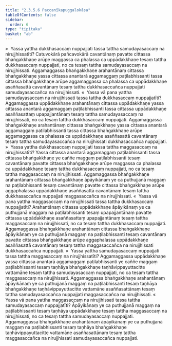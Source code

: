 ```yaml
---
title: "2.3.5.6 Paccanīkapuggalokāsa"
tableOfContents: false
sidebar:
  order: 6
type: "tipitaka"
basket: "ab"
---
```



<DynamicBreadcrumb />

<Division number="162">

<Paragraph number="777">
»  Yassa yattha dukkhasaccaṃ nuppajjati tassa tattha samudayasaccaṃ na nirujjhissatīti?
</Paragraph>

<Paragraph number="778">
Catuvokārā pañcavokārā cavantānaṃ pavatte cittassa bhaṅgakkhaṇe arūpe maggassa ca phalassa ca uppādakkhaṇe tesaṃ tattha dukkhasaccaṃ nuppajjati, no ca tesaṃ tattha samudayasaccaṃ na nirujjhissati. Aggamaggassa bhaṅgakkhaṇe arahantānaṃ cittassa bhaṅgakkhaṇe yassa cittassa anantarā aggamaggaṃ paṭilabhissanti tassa cittassa bhaṅgakkhaṇe arūpe aggamaggassa ca phalassa ca uppādakkhaṇe asaññasattā cavantānaṃ tesaṃ tattha dukkhasaccañca nuppajjati samudayasaccañca na nirujjhissati.
</Paragraph>

<Paragraph number="779">
«  Yassa vā pana yattha samudayasaccaṃ na nirujjhissati tassa tattha dukkhasaccaṃ nuppajjatīti?
</Paragraph>

<Paragraph number="780">
Aggamaggassa uppādakkhaṇe arahantānaṃ cittassa uppādakkhaṇe yassa cittassa anantarā aggamaggaṃ paṭilabhissanti tassa cittassa uppādakkhaṇe asaññasattaṃ upapajjantānaṃ tesaṃ tattha samudayasaccaṃ na nirujjhissati, no ca tesaṃ tattha dukkhasaccaṃ nuppajjati. Aggamaggassa bhaṅgakkhaṇe arahantānaṃ cittassa bhaṅgakkhaṇe yassa cittassa anantarā aggamaggaṃ paṭilabhissanti tassa cittassa bhaṅgakkhaṇe arūpe aggamaggassa ca phalassa ca uppādakkhaṇe asaññasattā cavantānaṃ tesaṃ tattha samudayasaccañca na nirujjhissati dukkhasaccañca nuppajjati.
</Paragraph>

<Paragraph number="781">
»  Yassa yattha dukkhasaccaṃ nuppajjati tassa tattha maggasaccaṃ na nirujjhissatīti?
</Paragraph>

<Paragraph number="782">
Yassa cittassa anantarā aggamaggaṃ paṭilabhissanti tassa cittassa bhaṅgakkhaṇe ye caññe maggaṃ paṭilabhissanti tesaṃ cavantānaṃ pavatte cittassa bhaṅgakkhaṇe arūpe maggassa ca phalassa ca uppādakkhaṇe tesaṃ tattha dukkhasaccaṃ nuppajjati, no ca tesaṃ tattha maggasaccaṃ na nirujjhissati. Aggamaggassa bhaṅgakkhaṇe arahantānaṃ cittassa bhaṅgakkhaṇe āpāyikānaṃ ye ca puthujjanā maggaṃ na paṭilabhissanti tesaṃ cavantānaṃ pavatte cittassa bhaṅgakkhaṇe arūpe aggaphalassa uppādakkhaṇe asaññasattā cavantānaṃ tesaṃ tattha dukkhasaccañca nuppajjati maggasaccañca na nirujjhissati.
</Paragraph>

<Paragraph number="783">
«  Yassa vā pana yattha maggasaccaṃ na nirujjhissati tassa tattha dukkhasaccaṃ nuppajjatīti?
</Paragraph>

<Paragraph number="784">
Arahantānaṃ cittassa uppādakkhaṇe āpāyikānaṃ ye ca puthujjanā maggaṃ na paṭilabhissanti tesaṃ upapajjantānaṃ pavatte cittassa uppādakkhaṇe asaññasattaṃ upapajjantānaṃ tesaṃ tattha maggasaccaṃ na nirujjhissati, no ca tesaṃ tattha dukkhasaccaṃ nuppajjati. Aggamaggassa bhaṅgakkhaṇe arahantānaṃ cittassa bhaṅgakkhaṇe āpāyikānaṃ ye ca puthujjanā maggaṃ na paṭilabhissanti tesaṃ cavantānaṃ pavatte cittassa bhaṅgakkhaṇe arūpe aggaphalassa uppādakkhaṇe asaññasattā cavantānaṃ tesaṃ tattha maggasaccañca na nirujjhissati dukkhasaccañca nuppajjati.
</Paragraph>

</Division>
<Division number="163">

<Paragraph number="785">
»  Yassa yattha samudayasaccaṃ nuppajjati tassa tattha maggasaccaṃ na nirujjhissatīti?
</Paragraph>

<Paragraph number="786">
Aggamaggassa uppādakkhaṇe yassa cittassa anantarā aggamaggaṃ paṭilabhissanti ye caññe maggaṃ paṭilabhissanti tesaṃ taṇhāya bhaṅgakkhaṇe taṇhāvippayuttacitte vattamāne tesaṃ tattha samudayasaccaṃ nuppajjati, no ca tesaṃ tattha maggasaccaṃ na nirujjhissati. Aggamaggassa bhaṅgakkhaṇe arahantānaṃ āpāyikānaṃ ye ca puthujjanā maggaṃ na paṭilabhissanti tesaṃ taṇhāya bhaṅgakkhaṇe taṇhāvippayuttacitte vattamāne asaññasattānaṃ tesaṃ tattha samudayasaccañca nuppajjati maggasaccañca na nirujjhissati.
</Paragraph>

<Paragraph number="787">
«  Yassa vā pana yattha maggasaccaṃ na nirujjhissati tassa tattha samudayasaccaṃ nuppajjatīti?
</Paragraph>

<Paragraph number="788">
Āpāyikānaṃ ye ca puthujjanā maggaṃ na paṭilabhissanti tesaṃ taṇhāya uppādakkhaṇe tesaṃ tattha maggasaccaṃ na nirujjhissati, no ca tesaṃ tattha samudayasaccaṃ nuppajjati. Aggamaggassa bhaṅgakkhaṇe arahantānaṃ āpāyikānaṃ ye ca puthujjanā maggaṃ na paṭilabhissanti tesaṃ taṇhāya bhaṅgakkhaṇe taṇhāvippayuttacitte vattamāne asaññasattānaṃ tesaṃ tattha maggasaccañca na nirujjhissati samudayasaccañca nuppajjati.
</Paragraph>
</Division>
